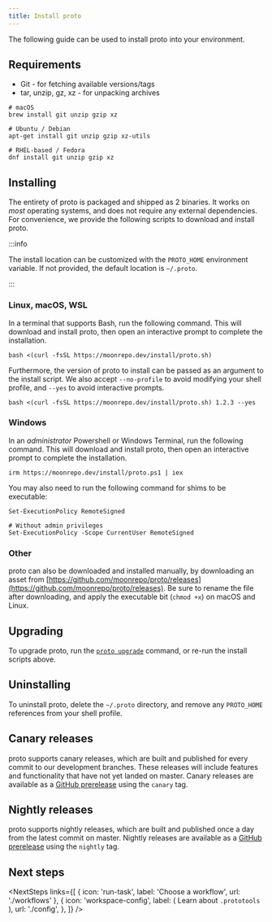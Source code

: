 ```yaml
---
title: Install proto
---
```



<HeaderLabel text="1 min" />

The following guide can be used to install proto into your environment.

## Requirements

- Git - for fetching available versions/tags
- tar, unzip, gz, xz - for unpacking archives

```shell
# macOS
brew install git unzip gzip xz

# Ubuntu / Debian
apt-get install git unzip gzip xz-utils

# RHEL-based / Fedora
dnf install git unzip gzip xz
```

## Installing

The entirety of proto is packaged and shipped as 2 binaries. It works on _most_ operating systems,
and does not require any external dependencies. For convenience, we provide the following scripts to
download and install proto.

:::info

The install location can be customized with the `PROTO_HOME` environment variable. If not provided,
the default location is `~/.proto`.

:::

### Linux, macOS, WSL

In a terminal that supports Bash, run the following command. This will download and install proto,
then open an interactive prompt to complete the installation.

```shell
bash <(curl -fsSL https://moonrepo.dev/install/proto.sh)
```

Furthermore, the version of proto to install can be passed as an argument to the install script. We
also accept `--no-profile` to avoid modifying your shell profile, and `--yes` to avoid interactive
prompts.

```shell
bash <(curl -fsSL https://moonrepo.dev/install/proto.sh) 1.2.3 --yes
```

### Windows

In an _administrator_ Powershell or Windows Terminal, run the following command. This will download
and install proto, then open an interactive prompt to complete the installation.

```
irm https://moonrepo.dev/install/proto.ps1 | iex
```

You may also need to run the following command for shims to be executable:

```shell
Set-ExecutionPolicy RemoteSigned

# Without admin privileges
Set-ExecutionPolicy -Scope CurrentUser RemoteSigned
```

### Other

proto can also be downloaded and installed manually, by downloading an asset from
[https://github.com/moonrepo/proto/releases](https://github.com/moonrepo/proto/releases). Be sure to
rename the file after downloading, and apply the executable bit (`chmod +x`) on macOS and Linux.

## Upgrading

To upgrade proto, run the [`proto upgrade`](./commands/upgrade) command, or re-run the install
scripts above.

## Uninstalling

To uninstall proto, delete the `~/.proto` directory, and remove any `PROTO_HOME` references from
your shell profile.

## Canary releases

proto supports canary releases, which are built and published for every commit to our development
branches. These releases will include features and functionality that have not yet landed on master.
Canary releases are available as a
[GitHub prerelease](https://github.com/moonrepo/proto/releases/tag/canary) using the `canary` tag.

## Nightly releases

proto supports nightly releases, which are built and published once a day from the latest commit on
master. Nightly releases are available as a
[GitHub prerelease](https://github.com/moonrepo/proto/releases/tag/nightly) using the `nightly` tag.

## Next steps

<NextSteps
  links={[
    { icon: 'run-task', label: 'Choose a workflow', url: './workflows' },
    {
      icon: 'workspace-config',
      label: (
        <span>
          Learn about <code>.prototools</code>
        </span>
      ),
      url: './config',
    },
  ]}
/>
